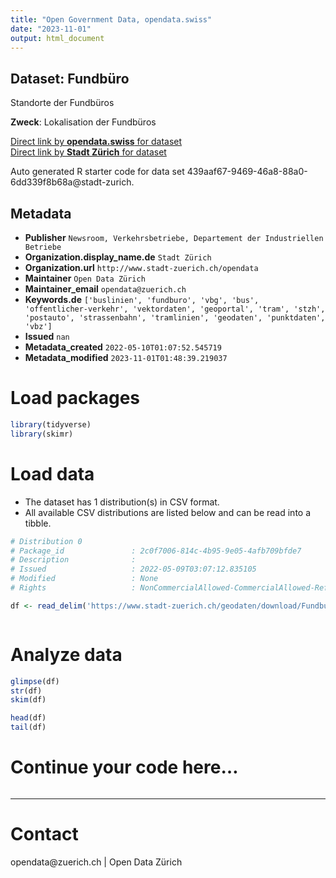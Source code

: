```yaml
---
title: "Open Government Data, opendata.swiss"
date: "2023-11-01"
output: html_document
---
```


## Dataset: Fundbüro

Standorte der Fundbüros

**Zweck**: Lokalisation der Fundbüros

[Direct link by **opendata.swiss** for dataset](https://opendata.swiss/de/dataset/fundburo)<br>
[Direct link by **Stadt Zürich** for dataset](https://data.stadt-zuerich.ch/dataset/geo_fundbuero)

Auto generated R starter code for data set 439aaf67-9469-46a8-88a0-6dd339f8b68a@stadt-zurich.

## Metadata

- **Publisher** `Newsroom, Verkehrsbetriebe, Departement der Industriellen Betriebe`
- **Organization.display_name.de** `Stadt Zürich`
- **Organization.url** `http://www.stadt-zuerich.ch/opendata`
- **Maintainer** `Open Data Zürich`
- **Maintainer_email** `opendata@zuerich.ch`
- **Keywords.de** `['buslinien', 'fundburo', 'vbg', 'bus', 'offentlicher-verkehr', 'vektordaten', 'geoportal', 'tram', 'stzh', 'postauto', 'strassenbahn', 'tramlinien', 'geodaten', 'punktdaten', 'vbz']`
- **Issued** `nan`
- **Metadata_created** `2022-05-10T01:07:52.545719`
- **Metadata_modified** `2023-11-01T01:48:39.219037`


# Load packages

```r

library(tidyverse)
library(skimr)

```

# Load data

-   The dataset has 1 distribution(s) in CSV format.
-   All available CSV distributions are listed below and can be read into a tibble.

```r

# Distribution 0
# Package_id               : 2c0f7006-814c-4b95-9e05-4afb709bfde7
# Description              : 
# Issued                   : 2022-05-09T03:07:12.835105
# Modified                 : None
# Rights                   : NonCommercialAllowed-CommercialAllowed-ReferenceNotRequired

df <- read_delim('https://www.stadt-zuerich.ch/geodaten/download/Fundbuero?format=10008')



```

# Analyze data

```r

glimpse(df)
str(df)
skim(df)

head(df)
tail(df)

```

# Continue your code here...

```r

```

------------------------------------------------------------------------

# Contact

opendata@zuerich.ch | Open Data Zürich
